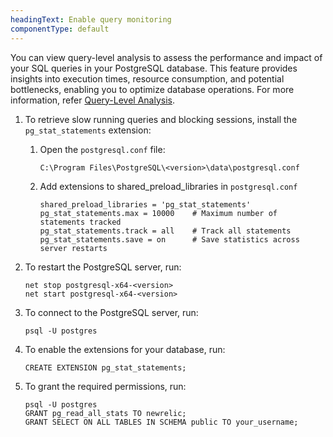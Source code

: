 ```yaml
---
headingText: Enable query monitoring
componentType: default
---
```


You can view query-level analysis to assess the performance and impact of your SQL queries in your PostgreSQL database. This feature provides insights into execution times, resource consumption, and potential bottlenecks, enabling you to optimize database operations. For more information, refer [Query-Level Analysis](/docs/infrastructure/infrastructure-data/query-level-monitoring).

1. To retrieve slow running queries and blocking sessions, install the `pg_stat_statements` extension:

    1. Open the `postgresql.conf` file:

        ```shell
        C:\Program Files\PostgreSQL\<version>\data\postgresql.conf
        ```
    2. Add extensions to shared_preload_libraries in `postgresql.conf`

        ```shell
        shared_preload_libraries = 'pg_stat_statements'
        pg_stat_statements.max = 10000    # Maximum number of statements tracked
        pg_stat_statements.track = all    # Track all statements
        pg_stat_statements.save = on      # Save statistics across server restarts
        ```

2. To restart the PostgreSQL server, run:

    ```shell
    net stop postgresql-x64-<version>
    net start postgresql-x64-<version>
    ```

3. To connect to the PostgreSQL server, run:

    ```shell
    psql -U postgres
    ```

4. To enable the extensions for your database, run:

    ```shell
    CREATE EXTENSION pg_stat_statements;
    ```

5. To grant the required permissions, run:

    ```shell
    psql -U postgres
    GRANT pg_read_all_stats TO newrelic;
    GRANT SELECT ON ALL TABLES IN SCHEMA public TO your_username;
    ```